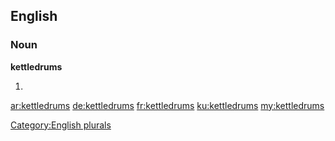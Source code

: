 ==English==

===Noun===
'''kettledrums'''

# {{plural of|kettledrum}}

[[Category:English plurals]]

[[ar:kettledrums]]
[[de:kettledrums]]
[[fr:kettledrums]]
[[ku:kettledrums]]
[[my:kettledrums]]
